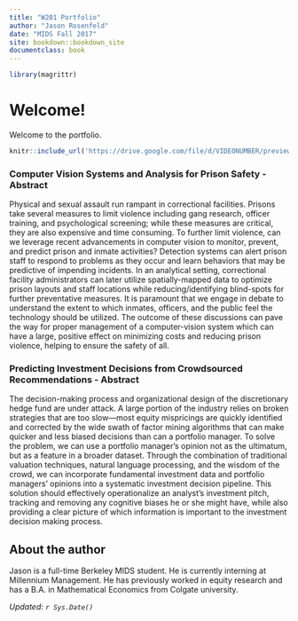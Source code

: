 ```yaml
---
title: "W201 Portfolio"
author: "Jason Rosenfeld"
date: "MIDS Fall 2017"
site: bookdown::bookdown_site
documentclass: book
---
```


<!-- This won't be displayed but it will initialize your R session. Add any R libraries you need here. -->
```r
library(magrittr)
```


# Welcome! {-}

Welcome to the portfolio.
<!-- Below this line is just examples of how you can embed video from Google Drive. First you have to enable sharing, then just get the object ID which is that long string between d/ and /preview and will also be appended to any sharing link you generate for your video. -->
<p>
```r
knitr::include_url('https://drive.google.com/file/d/VIDEONUMBER/preview')
```

### Computer Vision Systems and Analysis for Prison Safety - Abstract

Physical and sexual assault run rampant in correctional facilities. Prisons take several measures to limit violence including gang research, officer training, and psychological screening; while these measures are critical, they are also expensive and time consuming. To further limit violence, can we leverage recent advancements in computer vision to monitor, prevent, and predict prison and inmate activities? Detection systems can alert prison staff to respond to problems as they occur and learn behaviors that may be predictive of impending incidents. In an analytical setting, correctional facility administrators can later utilize spatially-mapped data to optimize prison layouts and staff locations while reducing/identifying blind-spots for further preventative measures. It is paramount that we engage in debate to understand the extent to which inmates, officers, and the public feel the technology should be utilized. The outcome of these discussions can pave the way for proper management of a computer-vision system which can have a large, positive effect on minimizing costs and reducing prison violence, helping to ensure the safety of all.

### Predicting Investment Decisions from Crowdsourced Recommendations - Abstract

The decision-making process and organizational design of the discretionary hedge fund are under attack. A large portion of the industry relies on broken strategies that are too slow—most equity mispricings are quickly identified and corrected by the wide swath of factor mining algorithms that can make quicker and less biased decisions than can a portfolio manager.  To solve the problem, we can use a portfolio manager's opinion not as the ultimatum, but as a feature in a broader dataset. Through the combination of traditional valuation techniques, natural language processing, and the wisdom of the crowd, we can incorporate fundamental investment data and portfolio managers’ opinions into a systematic investment decision pipeline. This solution should effectively operationalize an analyst’s investment pitch, tracking and removing any cognitive biases he or she might have, while also providing a clear picture of which information is important to the investment decision making process.

## About the author {-}

Jason is a full-time Berkeley MIDS student. He is currently interning at Millennium Management. He has previously worked in equity research and has a B.A. in Mathematical Economics from Colgate university.

*Updated: `r Sys.Date()`*
